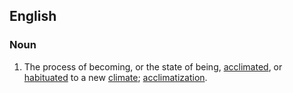 ==English==

===Noun===
{{en-noun-reg}}

# The process of becoming, or the state of being, [[acclimated]], or [[habituated]] to a new [[climate]]; [[acclimatization]].
